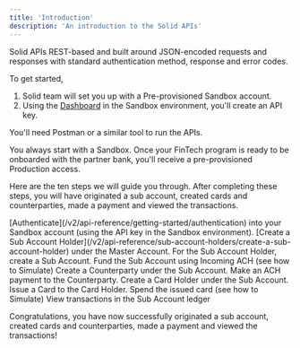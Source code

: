 ```yaml
---
title: 'Introduction'
description: 'An introduction to the Solid APIs'
---
```


Solid APIs REST-based and built around JSON-encoded requests and responses with standard authentication method, response and error codes.

To get started,
1. Solid team will set you up with a Pre-provisioned Sandbox account.
2. Using the <a href="https://dashboard.sandbox.solidfi.com/login" target="_blank"> Dashboard</a> in the Sandbox environment, you'll create an API key.

You'll need Postman or a similar tool to run the APIs.

<Note>You always start with a Sandbox. Once your FinTech program is ready to be onboarded with the partner bank, you'll receive a pre-provisioned Production access.</Note>

Here are the ten steps we will guide you through. After completing these steps, you will have originated a sub account, created cards and counterparties, made a payment and viewed the transactions.

<Steps>
  <Step title="Auth">
    [Authenticate](/v2/api-reference/getting-started/authentication) into your Sandbox account (using the API key in the Sandbox environment).
  </Step>
  <Step title="Sub Account Holder">
    [Create a Sub Account Holder](/v2/api-reference/sub-account-holders/create-a-sub-account-holder) under the Master Account.
  </Step>
  <Step title="Sub Account">
    For the Sub Account Holder, create a Sub Account.
  </Step>
  <Step title="Fund">
    Fund the Sub Account using Incoming ACH (see how to Simulate)
  </Step>
  <Step title="Counterparty">
    Create a Counterparty under the Sub Account.
  </Step>
  <Step title="ACH Payment">
    Make an ACH payment to the Counterparty.
  </Step>
  <Step title="Card Holder">
    Create a Card Holder under the Sub Account.
  </Step>
  <Step title="Issue Card">
    Issue a Card to the Card Holder.
  </Step>
  <Step title="Spend Card">
    Spend the issued card (see how to Simulate)
  </Step>
  <Step title="Transactions">
    View transactions in the Sub Account ledger
  </Step>
</Steps>

<Check>Congratulations, you have now successfully originated a sub account, created cards and counterparties, made a payment and viewed the transactions!</Check>